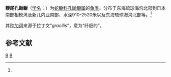 {{Speciesbox
| taxon = Porogadus gracilis
| binomial_authority = [[阿尔伯特·甘瑟|Günther]], 1878<ref name='id6843'>{{cite web| url =http://www.bioinfo.cn/db05/BjdwSpecies.php?action=view&id=6843| title =鞭尾孔鼬鳚| work =《中国动物物种编目数据库》| publisher =中国科学院微生物研究所| author =中国科学院动物研究所| accessdate =2009-04-11| deadurl =yes| archiveurl =https://web.archive.org/web/20160305101345/http://www.bioinfo.cn/db05/BjdwSpecies.php?action=view&id=6843| archivedate =2016-03-05}}</ref>
}}

'''鞭尾孔鼬鳚'''（[[学名|学名]]：{{lang|la|''Porogadus gracilis''}}）为[[蛇鳚科|蛇鳚科]][[孔鼬鳚属|孔鼬鳚属]]的[[鱼类|鱼类]]。分布于东海琉球海沟北部到日本南部相模湾及新几内亚南部、水深910-2520米以及东海琉球海沟北部等。<ref name='id6843'/>

其[[种加词|种加词]]来源于拉丁文“''gracilis''”，意为“纤细的”。

== 参考文献 ==
{{reflist}}

{{taxonbar}}
[[Category:_1878年描述的鱼类|B]]
[[Category:孔鼬鳚属|B]]